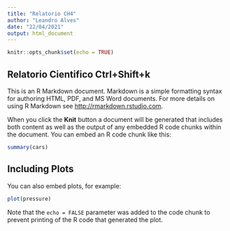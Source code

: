 ```yaml
---
title: "Relatorio CH4"
author: "Leandro Alves"
date: "22/04/2021"
output: html_document
---
```


```r
knitr::opts_chunk$set(echo = TRUE)
```

## Relatorio Cientifico Ctrl+Shift+k

This is an R Markdown document. Markdown is a simple formatting syntax for authoring HTML, PDF, and MS Word documents. For more details on using R Markdown see <http://rmarkdown.rstudio.com>.

When you click the **Knit** button a document will be generated that includes both content as well as the output of any embedded R code chunks within the document. You can embed an R code chunk like this:

```r
summary(cars)
```

## Including Plots

You can also embed plots, for example:

```r
plot(pressure)
```

Note that the `echo = FALSE` parameter was added to the code chunk to prevent printing of the R code that generated the plot.
